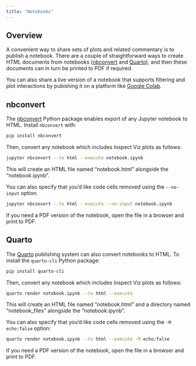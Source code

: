 ```yaml
---
title: "Notebooks"
---
```


## Overview

A convenient way to share sets of plots and related commentary is to publish a notebook. There are a couple of straightforward ways to create HTML documents from notebooks ([nbconvert](#nbconvert) and [Quarto](#quarto)), and then these documents can in turn be printed to PDF if required. 

You can also share a live version of a notebook that supports filtering and plot interactions by pubishing it on a platform like [Google Colab](https://colab.research.google.com/).

## nbconvert

The [nbconvert](https://nbconvert.readthedocs.io/en/latest/) Python package enables export of any Jupyter notebook to HTML. Install `nbconvert` with:

```bash
pip install nbconvert
```

Then, convert any notebook which includes Inspect Viz plots as follows:

```bash
jupyter nbconvert --to html --execute notebook.ipynb
```

This will create an HTML file named "notebook.html" alongside the "notebook.ipynb".

You can also specify that you'd like code cells removed using the `--no-input` option:

```bash
jupyter nbconvert --to html --execute --no-input notebook.ipynb
```

If you need a PDF version of the notebook, open the file in a browser and print to PDF.

## Quarto

The [Quarto](https://quarto.org) publishing system can also convert notebooks to HTML. To install the `quarto-cli` Python package:

```bash
pip install quarto-cli
```

Then, convert any notebook which includes Inspect Viz plots as follows:

```bash
quarto render notebook.ipynb --to html --execute
```

This will create an HTML file named "notebook.html" and a directory named "notebook_files" alongside the "notebook.ipynb".

You can also specify that you'd like code cells removed using the `-M echo:false` option:

```bash
quarto render notebook.ipynb --to html --execute -M echo:false
```

If you need a PDF version of the notebook, open the file in a browser and print to PDF.



